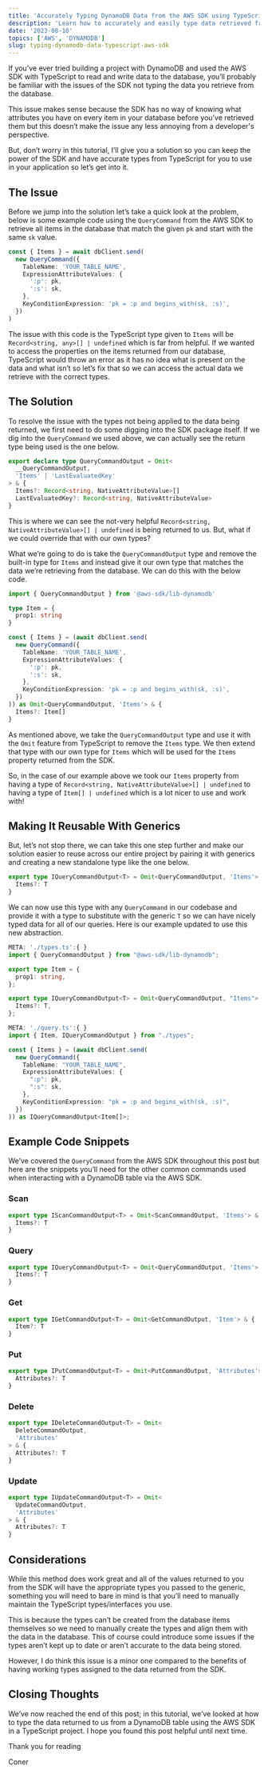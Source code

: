 ```yaml
---
title: 'Accurately Typing DynamoDB Data from the AWS SDK using TypeScript'
description: 'Learn how to accurately and easily type data retrieved from a DynamoDB table via the AWS SDK using TypeScript and how to avoid using any types!'
date: '2023-08-10'
topics: ['AWS', 'DYNAMODB']
slug: typing-dynamodb-data-typescript-aws-sdk
---
```


If you’ve ever tried building a project with DynamoDB and used the AWS SDK with TypeScript to read and write data to the database, you’ll probably be familiar with the issues of the SDK not typing the data you retrieve from the database.

This issue makes sense because the SDK has no way of knowing what attributes you have on every item in your database before you’ve retrieved them but this doesn’t make the issue any less annoying from a developer's perspective.

But, don’t worry in this tutorial, I’ll give you a solution so you can keep the power of the SDK and have accurate types from TypeScript for you to use in your application so let’s get into it.

## The Issue

Before we jump into the solution let’s take a quick look at the problem, below is some example code using the `QueryCommand` from the AWS SDK to retrieve all items in the database that match the given `pk` and start with the same `sk` value.

```ts
const { Items } = await dbClient.send(
  new QueryCommand({
    TableName: 'YOUR_TABLE_NAME',
    ExpressionAttributeValues: {
      ':p': pk,
      ':s': sk,
    },
    KeyConditionExpression: 'pk = :p and begins_with(sk, :s)',
  })
)
```

The issue with this code is the TypeScript type given to `Items` will be `Record<string, any>[] | undefined` which is far from helpful. If we wanted to access the properties on the items returned from our database, TypeScript would throw an error as it has no idea what is present on the data and what isn’t so let’s fix that so we can access the actual data we retrieve with the correct types.

## The Solution

To resolve the issue with the types not being applied to the data being returned, we first need to do some digging into the SDK package itself. If we dig into the `QueryCommand` we used above, we can actually see the return type being used is the one below.

```ts
export declare type QueryCommandOutput = Omit<
  __QueryCommandOutput,
  'Items' | 'LastEvaluatedKey'
> & {
  Items?: Record<string, NativeAttributeValue>[]
  LastEvaluatedKey?: Record<string, NativeAttributeValue>
}
```

This is where we can see the not-very helpful `Record<string, NativeAttributeValue>[] | undefined` is being returned to us. But, what if we could override that with our own types?

What we’re going to do is take the `QueryCommandOutput` type and remove the built-in type for `Items` and instead give it our own type that matches the data we’re retrieving from the database. We can do this with the below code.

```ts
import { QueryCommandOutput } from '@aws-sdk/lib-dynamodb'

type Item = {
  prop1: string
}

const { Items } = (await dbClient.send(
  new QueryCommand({
    TableName: 'YOUR_TABLE_NAME',
    ExpressionAttributeValues: {
      ':p': pk,
      ':s': sk,
    },
    KeyConditionExpression: 'pk = :p and begins_with(sk, :s)',
  })
)) as Omit<QueryCommandOutput, 'Items'> & {
  Items?: Item[]
}
```

As mentioned above, we take the `QueryCommandOutput` type and use it with the `Omit` feature from TypeScript to remove the `Items` type. We then extend that type with our own type for `Items` which will be used for the `Items` property returned from the SDK.

So, in the case of our example above we took our `Items` property from having a type of `Record<string, NativeAttributeValue>[] | undefined` to having a type of `Item[] | undefined` which is a lot nicer to use and work with!

## Making It Reusable With Generics

But, let’s not stop there, we can take this one step further and make our solution easier to reuse across our entire project by pairing it with generics and creating a new standalone type like the one below.

```ts
export type IQueryCommandOutput<T> = Omit<QueryCommandOutput, 'Items'> & {
  Items?: T
}
```

We can now use this type with any `QueryCommand` in our codebase and provide it with a type to substitute with the generic `T` so we can have nicely typed data for all of our queries. Here is our example updated to use this new abstraction.

```ts
META: './types.ts':{ }
import { QueryCommandOutput } from "@aws-sdk/lib-dynamodb";

export type Item = {
  prop1: string,
};

export type IQueryCommandOutput<T> = Omit<QueryCommandOutput, "Items"> & {
  Items?: T,
};
```

```ts
META: './query.ts':{ }
import { Item, IQueryCommandOutput } from "./types";

const { Items } = (await dbClient.send(
  new QueryCommand({
    TableName: "YOUR_TABLE_NAME",
    ExpressionAttributeValues: {
      ":p": pk,
      ":s": sk,
    },
    KeyConditionExpression: "pk = :p and begins_with(sk, :s)",
  })
)) as IQueryCommandOutput<Item[]>;
```

## Example Code Snippets

We’ve covered the `QueryCommand` from the AWS SDK throughout this post but here are the snippets you’ll need for the other common commands used when interacting with a DynamoDB table via the AWS SDK.

### Scan

```ts
export type IScanCommandOutput<T> = Omit<ScanCommandOutput, 'Items'> & {
  Items?: T
}
```

### Query

```ts
export type IQueryCommandOutput<T> = Omit<QueryCommandOutput, 'Items'> & {
  Items?: T
}
```

### Get

```ts
export type IGetCommandOutput<T> = Omit<GetCommandOutput, 'Item'> & {
  Item?: T
}
```

### Put

```ts
export type IPutCommandOutput<T> = Omit<PutCommandOutput, 'Attributes'> & {
  Attributes?: T
}
```

### Delete

```ts
export type IDeleteCommandOutput<T> = Omit<
  DeleteCommandOutput,
  'Attributes'
> & {
  Attributes?: T
}
```

### Update

```ts
export type IUpdateCommandOutput<T> = Omit<
  UpdateCommandOutput,
  'Attributes'
> & {
  Attributes?: T
}
```

## Considerations

While this method does work great and all of the values returned to you from the SDK will have the appropriate types you passed to the generic, something you will need to bare in mind is that you’ll need to manually maintain the TypeScript types/interfaces you use.

This is because the types can’t be created from the database items themselves so we need to manually create the types and align them with the data in the database. This of course could introduce some issues if the types aren’t kept up to date or aren’t accurate to the data being stored.

However, I do think this issue is a minor one compared to the benefits of having working types assigned to the data returned from the SDK.

## Closing Thoughts

We’ve now reached the end of this post; in this tutorial, we’ve looked at how to type the data returned to us from a DynamoDB table using the AWS SDK in a TypeScript project. I hope you found this post helpful until next time.

Thank you for reading

Coner
